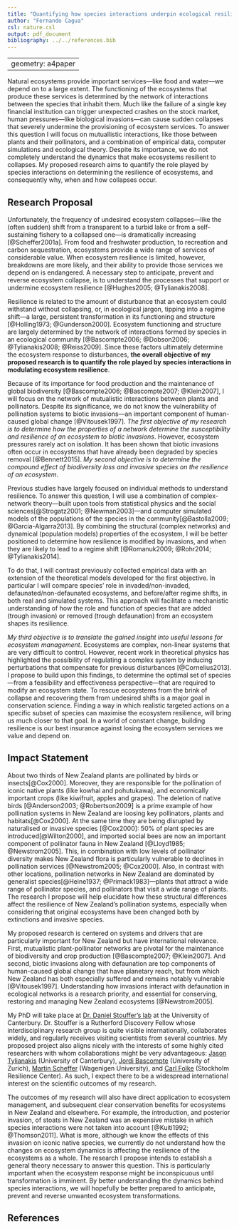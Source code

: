 ```yaml
---
title: "Quantifying how species interactions underpin ecological resilience"
author: "Fernando Cagua"
csl: nature.csl
output: pdf_document
bibliography: ../../references.bib
---
```

---
geometry: a4paper
---
\vfill
\begin{center}
\subsubsection{Research Summary}
\end{center}

Natural ecosystems provide important services---like food and water---we depend on to a large extent. 
The functioning of the ecosystems that produce these services is determined by the network of interactions between the species that inhabit them. 
Much like the failure of a single key financial institution can trigger unexpected crashes on the stock market, human pressures---like biological invasions---can cause sudden collapses that severely undermine the provisioning of ecosystem services. 
To answer this question I will focus on mutuallistic interactions, like those between plants and their pollinators, and a combination of empirical data, computer simulations and ecological theory.
Despite its importance, we do not completely understand the dynamics that make ecosystems resilient to collapses.
My proposed research aims to quantify the role played by species interactions on determining the resilience of ecosystems, and consequently why, when and how collapses occur.

\vfill
\vfill
\vfill

\newpage

## Research Proposal

Unfortunately, the frequency of undesired ecosystem collapses---like the (often sudden) shift from a transparent to a turbid lake or from a self-sustaining fishery to a collapsed one---is dramatically increasing [@Scheffer2001a]. 
From food and freshwater production, to recreation and carbon sequestration, ecosystems provide a wide range of services of considerable value.
When ecosystem resilience is limited, however, breakdowns are more likely, and their ability to provide those services we depend on is endangered.
A necessary step to anticipate, prevent and reverse ecosystem collapse, is to understand the processes that support or undermine ecosystem resilience [@Hughes2005; @Tylianakis2008]. 

Resilience is related to the amount of disturbance that an ecosystem could withstand without collapsing, or, in ecological jargon, tipping into a regime shift---a large, persistent transformation in its functioning and structure [@Holling1973; @Gunderson2000]. 
Ecosystem functioning and structure are largely determined by the network of interactions formed by species in an ecological community [@Bascompte2006; @Dobson2006; @Tylianakis2008; @Reiss2009]. 
Since these factors ultimately determine the ecosystem response to disturbances, **the overall objective of my proposed research is to quantify the role played by species interactions in modulating ecosystem resilience**.  

Because of its importance for food production and the maintenance of global biodiversity [@Bascompte2006; @Bascompte2007; @Klein2007], I will focus on the network of mutualistic interactions between plants and pollinators. 
Despite its significance, we do not know the vulnerability of pollination systems to biotic invasions---an important component of human-caused global change [@Vitousek1997].
*The first objective of my research is to determine how the properties of a network determine the susceptibility and resilience of an ecosystem to biotic invasions*. 
However, ecosystem pressures rarely act on isolation.
It has been shown that biotic invasions often occur in ecosystems that have already been degraded by species removal [@Bennett2015]. 
*My second objective is to determine the compound effect of biodiversity loss and invasive species on the resilience of an ecosystem*.


Previous studies have largely focused on individual methods to understand resilience.
To answer this question, I will use a combination of complex-network theory---built upon tools from statistical physics and the social sciences[@Strogatz2001; @Newman2003]---and computer simulated models of the populations of the species in the community[@Bastolla2009; @Garcia-Algarra2013]. 
By combining the structural (complex networks) and dynamical (population models) properties of the ecosystem, I will be better positioned to determine how resilience is modified by invasions, and when they are likely to lead to a regime shift [@Romanuk2009; @Rohr2014; @Tylianakis2014]. 


To do that, I will contrast previously collected empirical data with an extension of the theoretical models developed for the first objective.
In particular I will compare species' role in invaded/non-invaded, defaunated/non-defaunated ecosystems, and before/after regime shifts, in both real and simulated systems.
This approach will facilitate a mechanistic understanding of how the role and function of species that are added (trough invasion) or removed (trough defaunation) from an ecosystem shapes its resilience. 

*My third objective is to translate the gained insight into useful lessons for ecosystem management*.
Ecosystems are complex, non-linear systems that are very difficult to control. 
However, recent work in theoretical physics has highlighted the possibility of regulating a complex system by inducing perturbations that compensate for previous disturbances [@Cornelius2013].
I propose to build upon this findings, to determine the optimal set of species---from a feasibility and effectiveness perspective---that are required to modify an ecosystem state.
To rescue ecosystems from the brink of collapse and recovering them from undesired shifts is a major goal in conservation science.
Finding a way in which realistic targeted actions on a specific subset of species can maximise the ecosystem resilience, will bring us much closer to that goal.
In a world of constant change, building resilience is our best insurance against losing the ecosystem services we value and depend on.

\newpage

## Impact Statement

About two thirds of New Zealand plants are pollinated by birds or insects[@Cox2000]. 
Moreover, they are responsible for the pollination of iconic native plants (like kowhai and pohutukawa), and economically important crops (like kiwifruit, apples and grapes). 
The deletion of native birds [@Anderson2003; @Robertson2009] is a prime example of how pollination systems in New Zealand are loosing key pollinators, plants and habitats[@Cox2000].
At the same time they are being disrupted by naturalised or invasive species [@Cox2000]: 50% of plant species are introduced[@Wilton2000], and imported social bees are now an important component of pollinator fauna in New Zealand [@Lloyd1985; @Newstrom2005]. 
This, in combination with low levels of pollinator diversity makes New Zealand flora is particularly vulnerable to declines in pollination services [@Newstrom2005; @Cox2000].
Also, in contrast with other locations, pollination networks in New Zealand are dominated by generalist species[@Heine1937; @Primack1983]---plants that attract a wide range of pollinator species, and pollinators that visit a wide range of plants. 
The research I propose will help elucidate how these structural differences affect the resilience of New Zealand's pollination systems, especially when considering that original ecosystems have been changed both by extinctions and invasive species.

My proposed research is centered on systems and drivers that are particularly important for New Zealand but have international relevance.
First, mutualistic plant-pollinator networks are pivotal for the maintenance of biodiversity and crop production [@Bascompte2007; @Klein2007].
And second, biotic invasions along with defaunation are top components of human-caused global change that have planetary reach, but from which New Zealand has both especially suffered and remains notably vulnerable [@Vitousek1997]. 
Understanding how invasions interact with defaunation in ecological networks is a research priority, and essential for conserving, restoring and managing New Zealand ecosystems [@Newstrom2005]. 

My PhD will take place at [Dr. Daniel Stouffer's lab](http://www.stoufferlab.org/) at the University of Canterbury. 
Dr. Stouffer is a Rutherford Discovery Fellow whose interdisciplinary research group is quite visible internationally, collaborates widely, and regularly receives visiting scientists from several countries. 
My proposed project also aligns nicely with the interests of some highly cited researchers with whom collaborations might be very advantageous: [Jason Tylianakis](http://www.tylianakislab.org/) (University of Canterbury), [Jordi Bascompte](http://www.bascompte.net/) (University of Zurich), [Martin Scheffer](http://www.sparcs-center.org/) (Wagenigen University), and [Carl Folke](http://www.stockholmresilience.org/21/contact/staff/1-15-2008-folke.html) (Stockholm Resilience Center). As such, I expect there to be a widespread international interest on the scientific outcomes of my research.

The outcomes of my research will also have direct application to ecosystem management, and subsequent clear conservation benefits for ecosystems in New Zealand and elsewhere. 
For example, the introduction, and posterior invasion, of stoats in New Zealand was an expensive mistake in which species interactions were not taken into account [@Kuiti1992; @Thomson2011]. 
What is more, although we know the effects of this invasion on iconic native species, we currently do not understand how the changes on ecosystem dynamics is affecting the resilience of the ecosystems as a whole.
The research I propose intends to establish a general theory necessary to answer this question. 
This is particularly important when the ecosystem response might be inconspicuous until transformation is imminent.
By better understanding the dynamics behind species interactions, we will hopefully be better prepared to anticipate, prevent and reverse unwanted ecosystem transformations.

\newpage

## References 
